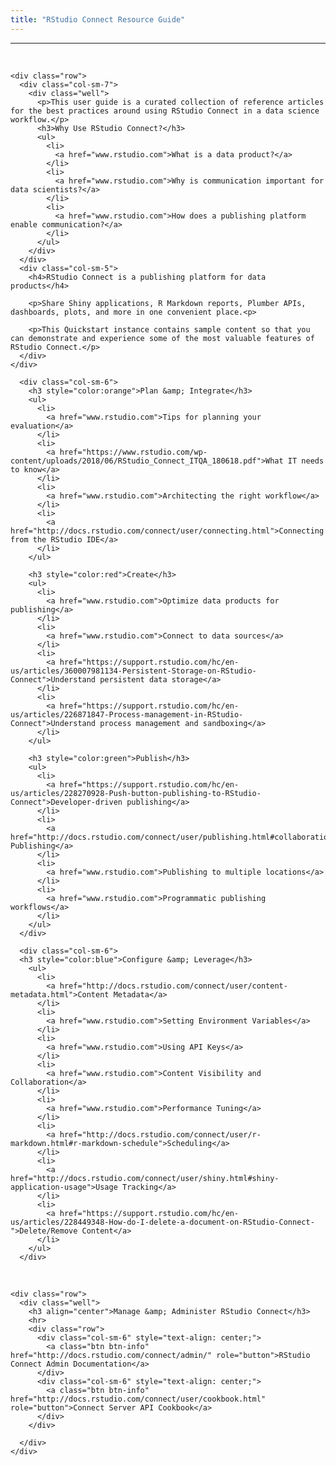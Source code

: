 ```yaml
---
title: "RStudio Connect Resource Guide"
---
```


<!--html_preserve-->
<html>
<head>
<hr><br>
</head>

<body>

  <div class="container-fluid">
    <div class="row">
      <div class="col-sm-7">
        <div class="well">
          <p>This user guide is a curated collection of reference articles for the best practices around using RStudio Connect in a data science workflow.</p>
          <h3>Why Use RStudio Connect?</h3>
          <ul>
            <li>
              <a href="www.rstudio.com">What is a data product?</a>
            </li>
            <li>
              <a href="www.rstudio.com">Why is communication important for data scientists?</a>
            </li>
            <li>
              <a href="www.rstudio.com">How does a publishing platform enable communication?</a>
            </li>
          </ul>
        </div>
      </div>
      <div class="col-sm-5">
        <h4>RStudio Connect is a publishing platform for data products</h4>
        
        <p>Share Shiny applications, R Markdown reports, Plumber APIs, dashboards, plots, and more in one convenient place.<p>
        
        <p>This Quickstart instance contains sample content so that you can demonstrate and experience some of the most valuable features of RStudio Connect.</p>
      </div>
    </div>
  </div>

<div class="container-fluid">
  <div class="row">
      <div class="col-sm-6">
        <h3 style="color:orange">Plan &amp; Integrate</h3>
        <ul>
          <li>
            <a href="www.rstudio.com">Tips for planning your evaluation</a>
          </li>
          <li>
            <a href="https://www.rstudio.com/wp-content/uploads/2018/06/RStudio_Connect_ITQA_180618.pdf">What IT needs to know</a>
          </li>
          <li>
            <a href="www.rstudio.com">Architecting the right workflow</a>
          </li>
          <li>
            <a href="http://docs.rstudio.com/connect/user/connecting.html">Connecting from the RStudio IDE</a>
          </li>
        </ul>
        
        <h3 style="color:red">Create</h3>
        <ul>
          <li>
            <a href="www.rstudio.com">Optimize data products for publishing</a>
          </li>
          <li>
            <a href="www.rstudio.com">Connect to data sources</a>
          </li>
          <li>
            <a href="https://support.rstudio.com/hc/en-us/articles/360007981134-Persistent-Storage-on-RStudio-Connect">Understand persistent data storage</a>
          </li>
          <li>
            <a href="https://support.rstudio.com/hc/en-us/articles/226871847-Process-management-in-RStudio-Connect">Understand process management and sandboxing</a>
          </li>
        </ul>
        
        <h3 style="color:green">Publish</h3>
        <ul>
          <li>
            <a href="https://support.rstudio.com/hc/en-us/articles/228270928-Push-button-publishing-to-RStudio-Connect">Developer-driven publishing</a>
          </li>
          <li>
            <a href="http://docs.rstudio.com/connect/user/publishing.html#collaboration">Collaborative Publishing</a>
          </li>
          <li>
            <a href="www.rstudio.com">Publishing to multiple locations</a>
          </li>
          <li>
            <a href="www.rstudio.com">Programmatic publishing workflows</a>
          </li>
        </ul>
      </div>
      
      <div class="col-sm-6">
      <h3 style="color:blue">Configure &amp; Leverage</h3>
        <ul>
          <li>
            <a href="http://docs.rstudio.com/connect/user/content-metadata.html">Content Metadata</a>
          </li>
          <li>
            <a href="www.rstudio.com">Setting Environment Variables</a>
          </li>
          <li>
            <a href="www.rstudio.com">Using API Keys</a>
          </li>
          <li>
            <a href="www.rstudio.com">Content Visibility and Collaboration</a>
          </li>
          <li>
            <a href="www.rstudio.com">Performance Tuning</a>
          </li>
          <li>
            <a href="http://docs.rstudio.com/connect/user/r-markdown.html#r-markdown-schedule">Scheduling</a>
          </li>
          <li>
            <a href="http://docs.rstudio.com/connect/user/shiny.html#shiny-application-usage">Usage Tracking</a>
          </li>
          <li>
            <a href="https://support.rstudio.com/hc/en-us/articles/228449348-How-do-I-delete-a-document-on-RStudio-Connect-">Delete/Remove Content</a>
          </li>
        </ul>
      </div>
  </div>
  
  <br>
  
    <div class="row">
      <div class="well">
        <h3 align="center">Manage &amp; Administer RStudio Connect</h3>
        <hr>
        <div class="row">
          <div class="col-sm-6" style="text-align: center;">
            <a class="btn btn-info" href="http://docs.rstudio.com/connect/admin/" role="button">RStudio Connect Admin Documentation</a>
          </div>
          <div class="col-sm-6" style="text-align: center;">
            <a class="btn btn-info" href="http://docs.rstudio.com/connect/user/cookbook.html" role="button">Connect Server API Cookbook</a>
          </div>
        </div>
        
      </div>
    </div>
  </div>
  
</body></html>
<!--/html_preserve-->